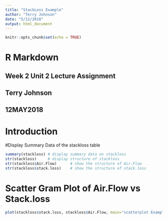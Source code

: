 ```yaml
---
title: "StackLoss Example"
author: "Terry Johnson"
date: "5/12/2018"
output: html_document
---
```


```r
knitr::opts_chunk$set(echo = TRUE)
```

# R Markdown
## Week 2 Unit 2 Lecture Assignment
## Terry Johnson 
## 12MAY2018


# Introduction
#Display Summary Data of the stackloss table
```r
summary(stackloss) # display summary data on stackloss
str(stackloss)     # display structure of stackloss
str(stackloss$Air.Flow)      # show the structure of Air.Flow 
str(stackloss$stack.loss)    # show the structure of stack.loss
```
# Scatter Gram Plot of Air.Flow vs Stack.loss 
```r
plot(stackloss$stack.loss, stackloss$Air.Flow, main="scatterplot Example",xlab="stack.loss", ylab="Air.Flow")
```